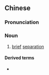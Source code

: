 {{also|小别}}
==Chinese==
{{zh-forms|s=小别}}

===Pronunciation===
{{zh-pron
|m=xiǎobié
|c=siu2 bit6
|cat=n
}}

===Noun===
{{zh-noun}}

# [[brief]] [[separation]]

====Derived terms====
* {{zh-l|小別勝新婚}}